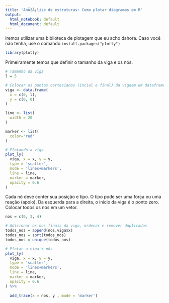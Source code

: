 ```yaml
---
title: 'AnÃƒÂ¡lise de estruturas: Como plotar diagramas em R'
output:
  html_notebook: default
  html_document: default
---
```

Iremos utilizar uma biblioteca de plotagem que eu acho dahora. Caso você não tenha, use o comando `install.packages("plotly")`

```r
library(plotly)
```

Primeiramente temos que definir o tamanho da viga e os nós.

```r
# Tamanho da viga
l = 5

# Colocar os pontos cartesianos (incial e final) da vigaem um dataframe
viga <- data.frame(
  x = c(0, l),
  y = c(0, 0)
)

line <- list(
  width = 20
)

marker <- list(
  color='red'
)

# Plotando a viga
plot_ly(
  viga, x = x, y = y,
  type = 'scatter',
  mode = 'lines+markers',
  line = line,
  marker = marker,
  opacity = 0.6
)

```

Cada nó deve conter sua posição e tipo. O tipo pode ser uma força ou uma reação (apoio).
Da esquerda para a direita, o inicio da viga é o ponto zero.
Colocar todos os nós em um vetor.

```r
nos = c(0, 3, 4)

# Adicionar os nos finais da viga, ordenar e remover duplicados
todos_nos = append(nos,viga$x)
todos_nos = sort(todos_nos)
todos_nos = unique(todos_nos)

# Plotar a viga + nós
plot_ly(
  viga, x = x, y = y,
  type = 'scatter',
  mode = 'lines+markers',
  line = line,
  marker = marker,
  opacity = 0.6
) %>%
  
  add_trace(x = nos, y , mode = 'marker')
```


